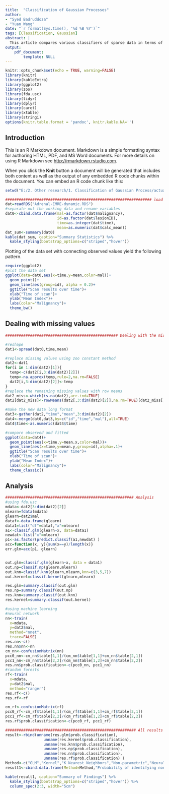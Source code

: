 ---
title:  "Classification of Gaussian Processes"
author:
- "Syed Badruddoza"
- "Yuan Wang"
date: "`r format(Sys.time(), '%d %B %Y')`"
tags: [Classification, Gaussian]
abstract: |
  This article compares various classifiers of sparse data in terms of their predictability. Classifiers include Generalized Linear Model (GLM), Kernel, nonparametric, K Nearest Neighbors, Neural Networks, and Random Forests. We assume that the underlying processes are Gaussian, and interpolate the missing observations linearly connecting observed points, and extending the polar observed points to outer missing regions. Results show
output: 
    pdf_document:
        template: NULL
---

```{r setup, include=FALSE}
knitr::opts_chunk$set(echo = TRUE, warning=FALSE)
library(knitr)
library(kableExtra)
library(ggplot2)
library(zoo)
library(fda.usc)
library(tidyr)
library(dplyr)
library(caret)
library(xtable)
library(stringi)
options(knitr.table.format = 'pandoc', knitr.kable.NA='')
```

## Introduction

This is an R Markdown document. Markdown is a simple formatting syntax for authoring HTML, PDF, and MS Word documents. For more details on using R Markdown see <http://rmarkdown.rstudio.com>.

When you click the **Knit** button a document will be generated that includes both content as well as the output of any embedded R code chunks within the document. You can embed an R code chunk like this:

```{r, echo=FALSE}
setwd("E:/2. Other research/1. Classification of Gaussian Process/actual data")

################################################################# load data set
dat=readRDS("Adrenal-EMRE-dynamic.RDS")
#separate out the working data and rename variables
dat0<-cbind.data.frame(mal=as.factor(dat$malignancy),
                       id=as.factor(dat$lesionID),
                       time=as.integer(dat$time),
                       mean=as.numeric(dat$calc_mean))
dat_sum<-summary(dat0)
kable(dat_sum, caption="Summary Statistics") %>%
  kable_styling(bootstrap_options=c("striped","hover"))
```

Plotting of the data set with connecting observed values yield the following pattern.

```{r, echo=FALSE}
require(ggplot2)
#plot the data set
ggplot(data=dat0,aes(x=time,y=mean,color=mal))+
  geom_point()+
  geom_line(aes(group=id), alpha = 0.2)+
  ggtitle("Scan results over time")+
  xlab("Time of scan")+
  ylab("Mean Index")+
  labs(color="Malignancy")+
  theme_bw()
```

## Dealing with missing values

```{r, echo=FALSE}
################################################## Dealing with the missing data

#reshape
dat1<-spread(dat0,time,mean)

#replace missing values using zoo constant method
dat2<-dat1
for(i in 1:dim(dat2)[1]){
  temp<-c(dat2[i,3:dim(dat2)[2]])
  temp<-na.approx(temp,rule=2,na.rm=FALSE)
  dat2[i,3:dim(dat2)[2]]<-temp
}
#replace the remaining missing values with row means
dat2_miss<-which(is.na(dat2),arr.ind=TRUE)
dat2[dat2_miss]<-rowMeans(dat2[,3:dim(dat2)[2]],na.rm=TRUE)[dat2_miss[,1]]

#make the new data long format
dat3<-gather(dat2,"time","mean",3:dim(dat2)[2])
dat4<-merge(dat0,dat3,by=c("id","time","mal"),all=TRUE)
dat4$time<-as.numeric(dat4$time)

#compare observed and fitted
ggplot(data=dat4)+
  geom_point(aes(x=time,y=mean.x,color=mal))+
  geom_line(aes(x=time,y=mean.y,group=id),alpha=.1)+
  ggtitle("Scan results over time")+
  xlab("Time of scan")+
  ylab("Mean Index")+
  labs(color="Malignancy")+
  theme_classic()
```

## Analysis

```{r, echo=FALSE}
######################################################### Analysis
#using fda.usc
mdata<-dat2[3:dim(dat2)[2]]
mlearn=fdata(mdata)
glearn=dat2$mal
dataf<-data.frame(glearn) 
data1=list("df"=dataf,"x"=mlearn)
a1<-classif.glm(glearn~x, data=data1)
newdat<-list("x"=mlearn) 
p1<-as.factor(predict.classif(a1,newdat) )
acc=function(x, y){sum(x==y)/length(x)}
err.glm=acc(p1, glearn)


out.glm=classif.glm(glearn~x, data = data1)
out.np=classif.np(glearn,mlearn)
out.knn=classif.knn(glearn,mlearn,knn=c(3,5,7))
out.kernel=classif.kernel(glearn,mlearn)
```

```{r, echo=FALSE, include=FALSE}
res.glm=summary.classif(out.glm)
res.np=summary.classif(out.np)
res.knn=summary.classif(out.knn)
res.kernel=summary.classif(out.kernel)

```

```{r, echo=FALSE}
#using machine learning
#neural network
nn<-train(
  x=mdata,
  y=dat2$mal,
  method="nnet",
  trace=FALSE)
res.nn<-c()
res.nn$nn<-nn
cm_nn<-confusionMatrix(nn)
pcc0_nn<-cm_nn$table[1,1]/(cm_nn$table[1,1]+cm_nn$table[2,1])
pcc1_nn<-cm_nn$table[2,2]/(cm_nn$table[1,2]+cm_nn$table[2,2])
res.nn$prob.classification<-c(pcc0_nn, pcc1_nn)
#random forests
rf<-train(
  x=mdata,
  y=dat2$mal,
  method="ranger")
res.rf<-c()
res.rf<-rf

cm_rf<-confusionMatrix(rf)
pcc0_rf<-cm_rf$table[1,1]/(cm_rf$table[1,1]+cm_rf$table[2,1])
pcc1_rf<-cm_rf$table[2,2]/(cm_rf$table[1,2]+cm_rf$table[2,2])
res.rf$prob.classification<-c(pcc0_rf, pcc1_rf)

########################################################## All results together
result<-rbind(unname(res.glm$prob.classification),
                 unname(res.kernel$prob.classification),
                 unname(res.knn$prob.classification),
                 unname(res.np$prob.classification),
                 unname(res.nn$prob.classification),
                 unname(res.rf$prob.classification) )
Method<-c("GLM","Kernel","K Nearest Neighbors","Non-parametric","Neural Network","Random Forests")
result1<-cbind.data.frame(Method=Method,"Probability of identifying non-malignant"=result[,1],"Probability of identifying malignant"=result[,2])

kable(result1, caption="Summary of Findings") %>%
  kable_styling(bootstrap_options=c("striped","hover")) %>%
  column_spec(2:3, width="5cm")
```
